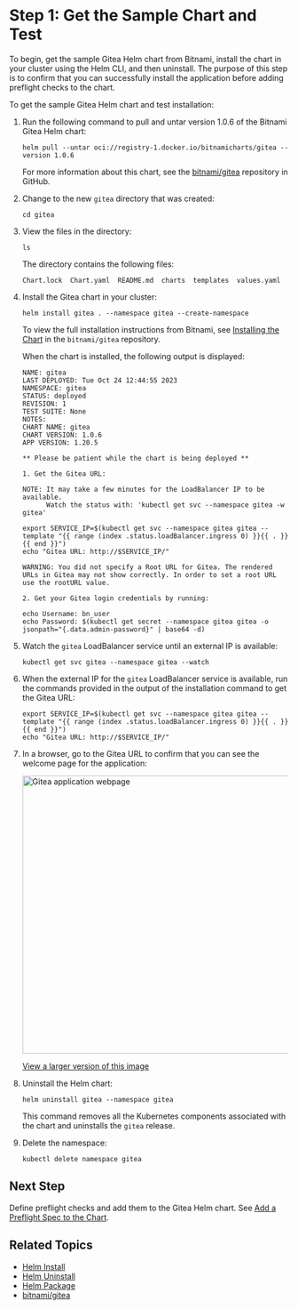 # Step 1: Get the Sample Chart and Test

To begin, get the sample Gitea Helm chart from Bitnami, install the chart in your cluster using the Helm CLI, and then uninstall. The purpose of this step is to confirm that you can successfully install the application before adding preflight checks to the chart.

To get the sample Gitea Helm chart and test installation:

1. Run the following command to pull and untar version 1.0.6 of the Bitnami Gitea Helm chart:

   ```
   helm pull --untar oci://registry-1.docker.io/bitnamicharts/gitea --version 1.0.6
   ```
   For more information about this chart, see the [bitnami/gitea](https://github.com/bitnami/charts/tree/main/bitnami/gitea) repository in GitHub.

1. Change to the new `gitea` directory that was created:
   ```
   cd gitea
   ```
1. View the files in the directory:   
   ```
   ls
   ```
   The directory contains the following files:
   ```
   Chart.lock  Chart.yaml  README.md  charts  templates  values.yaml
   ```
1. Install the Gitea chart in your cluster:

   ```
   helm install gitea . --namespace gitea --create-namespace
   ```
   To view the full installation instructions from Bitnami, see [Installing the Chart](https://github.com/bitnami/charts/blob/main/bitnami/gitea/README.md#installing-the-chart) in the `bitnami/gitea` repository.

   When the chart is installed, the following output is displayed:

   ```
   NAME: gitea
   LAST DEPLOYED: Tue Oct 24 12:44:55 2023
   NAMESPACE: gitea
   STATUS: deployed
   REVISION: 1
   TEST SUITE: None
   NOTES:
   CHART NAME: gitea
   CHART VERSION: 1.0.6
   APP VERSION: 1.20.5

   ** Please be patient while the chart is being deployed **

   1. Get the Gitea URL:

   NOTE: It may take a few minutes for the LoadBalancer IP to be available.
         Watch the status with: 'kubectl get svc --namespace gitea -w gitea'

   export SERVICE_IP=$(kubectl get svc --namespace gitea gitea --template "{{ range (index .status.loadBalancer.ingress 0) }}{{ . }}{{ end }}")
   echo "Gitea URL: http://$SERVICE_IP/"

   WARNING: You did not specify a Root URL for Gitea. The rendered URLs in Gitea may not show correctly. In order to set a root URL use the rootURL value.

   2. Get your Gitea login credentials by running:

   echo Username: bn_user
   echo Password: $(kubectl get secret --namespace gitea gitea -o jsonpath="{.data.admin-password}" | base64 -d)
   ```

1. Watch the `gitea` LoadBalancer service until an external IP is available:

   ```
   kubectl get svc gitea --namespace gitea --watch
   ```

1. When the external IP for the `gitea` LoadBalancer service is available, run the commands provided in the output of the installation command to get the Gitea URL:

   ```
   export SERVICE_IP=$(kubectl get svc --namespace gitea gitea --template "{{ range (index .status.loadBalancer.ingress 0) }}{{ . }}{{ end }}")
   echo "Gitea URL: http://$SERVICE_IP/"
   ```

1. In a browser, go to the Gitea URL to confirm that you can see the welcome page for the application:

   <img alt="Gitea application webpage" src="/images/gitea-app.png" width="500px"/>

   [View a larger version of this image](/images/gitea-app.png)

1. Uninstall the Helm chart:

   ```
   helm uninstall gitea --namespace gitea
   ```
   This command removes all the Kubernetes components associated with the chart and uninstalls the `gitea` release.

1. Delete the namespace:

   ```
   kubectl delete namespace gitea
   ```

## Next Step

Define preflight checks and add them to the Gitea Helm chart. See [Add a Preflight Spec to the Chart](tutorial-preflight-helm-add-spec).

## Related Topics

* [Helm Install](https://helm.sh/docs/helm/helm_install/)
* [Helm Uninstall](https://helm.sh/docs/helm/helm_uninstall/)
* [Helm Package](https://helm.sh/docs/helm/helm_package/)
* [bitnami/gitea](https://github.com/bitnami/charts/blob/main/bitnami/gitea)